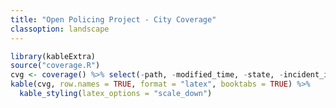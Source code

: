```yaml
---
title: "Open Policing Project - City Coverage"
classoption: landscape
---
```


```r
library(kableExtra)
source("coverage.R")
cvg <- coverage() %>% select(-path, -modified_time, -state, -incident_id)
kable(cvg, row.names = TRUE, format = "latex", booktabs = TRUE) %>%
  kable_styling(latex_options = "scale_down")
```
